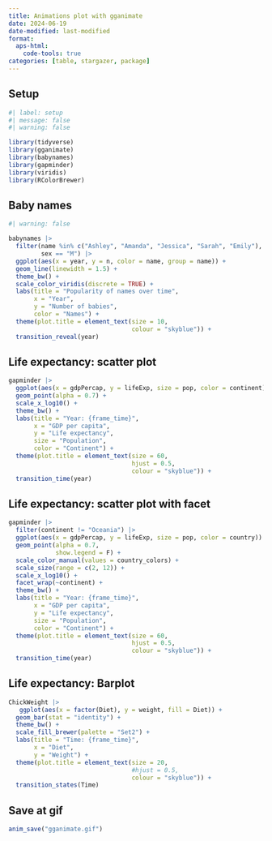 ```yaml
---
title: Animations plot with gganimate
date: 2024-06-19
date-modified: last-modified
format: 
  aps-html:
    code-tools: true
categories: [table, stargazer, package]
---
```


## Setup

```r
#| label: setup
#| message: false
#| warning: false

library(tidyverse)
library(gganimate)
library(babynames)
library(gapminder)
library(viridis)
library(RColorBrewer)

```

## Baby names

```r
#| warning: false

babynames |> 
  filter(name %in% c("Ashley", "Amanda", "Jessica", "Sarah", "Emily"),
         sex == "M") |>
  ggplot(aes(x = year, y = n, color = name, group = name)) +
  geom_line(linewidth = 1.5) +
  theme_bw() +
  scale_color_viridis(discrete = TRUE) +
  labs(title = "Popularity of names over time",
       x = "Year",
       y = "Number of babies",
       color = "Names") +
  theme(plot.title = element_text(size = 10,
                                  colour = "skyblue")) +
  transition_reveal(year) 
```

## Life expectancy: scatter plot

```r
gapminder |> 
  ggplot(aes(x = gdpPercap, y = lifeExp, size = pop, color = continent)) +
  geom_point(alpha = 0.7) +
  scale_x_log10() +
  theme_bw() +
  labs(title = "Year: {frame_time}",
       x = "GDP per capita",
       y = "Life expectancy",
       size = "Population",
       color = "Continent") +
  theme(plot.title = element_text(size = 60,
                                  hjust = 0.5,
                                  colour = "skyblue")) +
  transition_time(year) 
```

## Life expectancy: scatter plot with facet

```r
gapminder |> 
  filter(continent != "Oceania") |> 
  ggplot(aes(x = gdpPercap, y = lifeExp, size = pop, color = country)) +
  geom_point(alpha = 0.7,
             show.legend = F) +
  scale_color_manual(values = country_colors) +
  scale_size(range = c(2, 12)) +
  scale_x_log10() +
  facet_wrap(~continent) +
  theme_bw() +
  labs(title = "Year: {frame_time}",
       x = "GDP per capita",
       y = "Life expectancy",
       size = "Population",
       color = "Continent") +
  theme(plot.title = element_text(size = 60,
                                  hjust = 0.5,
                                  colour = "skyblue")) +
  transition_time(year) 
```

## Life expectancy: Barplot

```r
ChickWeight |> 
   ggplot(aes(x = factor(Diet), y = weight, fill = Diet)) +
  geom_bar(stat = "identity") +
  theme_bw() +
  scale_fill_brewer(palette = "Set2") +
  labs(title = "Time: {frame_time}",
       x = "Diet",
       y = "Weight") +
  theme(plot.title = element_text(size = 20,
                                  #hjust = 0.5,
                                  colour = "skyblue")) +
  transition_states(Time)
```

## Save at gif

```r
anim_save("gganimate.gif")
```
